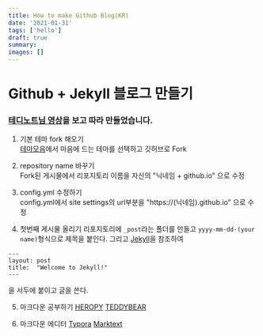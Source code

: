 ```yaml
---
title: How to make Github Blog(KR)
date: '2021-01-31'
tags: ['hello']
draft: true
summary:
images: []
---
```


# Github + Jekyll 블로그 만들기

### [테디노트님 영상](https://www.youtube.com/watch?v=ACzFIAOsfpM)을 보고 따라 만들었습니다.

1. 기본 테마 fork 해오기  
   [테마모음](https://github.com/topics/jekyll-theme)에서 마음에 드는 테마를 선택하고 깃허브로 Fork

2. repository name 바꾸기  
   Fork된 게시물에서 리포지토리 이름을 자신의 "닉네임 + github.io" 으로 수정

3. config.yml 수정하기  
   config.yml에서 site settings의 url부분을 "https://(닉네임).github.io" 으로 수정

4. 첫번째 게시물 올리기
   리포지토리에 `_post`라는 폴더를 만들고 `yyyy-mm-dd-(your name)`형식으로 제목을 붙인다. 그리고
   [Jekyll](https://jekyllrb.com/docs/posts/)을 참조하여

```
---
layout: post
title:  "Welcome to Jekyll!"
---
```

을 서두에 붙이고 글을 쓴다.

5. 마크다운 공부하기
   [HEROPY](https://heropy.blog/2017/09/30/markdown/)
   [TEDDYBEAR](https://teddylee777.github.io/jekyll/Jekyll-%EC%82%AC%EC%9A%A9%EC%9D%84-%EC%9C%84%ED%95%9C-markdown-%EB%AC%B8%EB%B2%95)

6. 마크다운 에디터
   [Typora](https://typora.io/)
   [Marktext](https://github.com/marktext/marktext)
